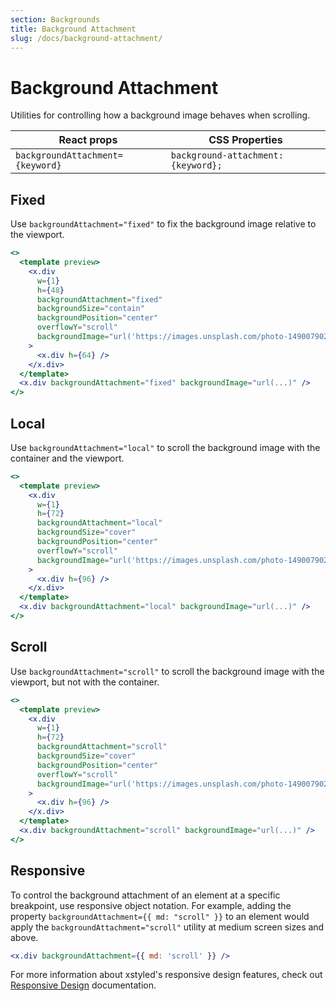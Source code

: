 ```yaml
---
section: Backgrounds
title: Background Attachment
slug: /docs/background-attachment/
---
```


# Background Attachment

Utilities for controlling how a background image behaves when scrolling.

<carbon-ad />

| React props                    | CSS Properties                    |
| ------------------------------ | --------------------------------- |
| `backgroundAttachment={keyword}` | `background-attachment: {keyword};` |

## Fixed

Use `backgroundAttachment="fixed"` to fix the background image relative to the viewport.

```jsx preview color=light-blue
<>
  <template preview>
    <x.div
      w={1}
      h={48}
      backgroundAttachment="fixed"
      backgroundSize="contain"
      backgroundPosition="center"
      overflowY="scroll"
      backgroundImage="url('https://images.unsplash.com/photo-1490079027102-cd08f2308c73?ixlib=rb-1.2.1&ixid=MXwxMjA3fDB8MHxwaG90by1wYWdlfHx8fGVufDB8fHw%3D&auto=format&fit=crop&w=800&h=800&q=80')"
    >
      <x.div h={64} />
    </x.div>
  </template>
  <x.div backgroundAttachment="fixed" backgroundImage="url(...)" />
</>
```

## Local

Use `backgroundAttachment="local"` to scroll the background image with the container and the viewport.

```jsx preview color=amber
<>
  <template preview>
    <x.div
      w={1}
      h={72}
      backgroundAttachment="local"
      backgroundSize="cover"
      backgroundPosition="center"
      overflowY="scroll"
      backgroundImage="url('https://images.unsplash.com/photo-1490079027102-cd08f2308c73?ixlib=rb-1.2.1&ixid=MXwxMjA3fDB8MHxwaG90by1wYWdlfHx8fGVufDB8fHw%3D&auto=format&fit=crop&w=800&h=800&q=80')"
    >
      <x.div h={96} />
    </x.div>
  </template>
  <x.div backgroundAttachment="local" backgroundImage="url(...)" />
</>
```

## Scroll

Use `backgroundAttachment="scroll"` to scroll the background image with the viewport, but not with the container.

```jsx preview color=red
<>
  <template preview>
    <x.div
      w={1}
      h={72}
      backgroundAttachment="scroll"
      backgroundSize="cover"
      backgroundPosition="center"
      overflowY="scroll"
      backgroundImage="url('https://images.unsplash.com/photo-1490079027102-cd08f2308c73?ixlib=rb-1.2.1&ixid=MXwxMjA3fDB8MHxwaG90by1wYWdlfHx8fGVufDB8fHw%3D&auto=format&fit=crop&w=800&h=800&q=80')"
    >
      <x.div h={96} />
    </x.div>
  </template>
  <x.div backgroundAttachment="scroll" backgroundImage="url(...)" />
</>
```

## Responsive

To control the background attachment of an element at a specific breakpoint, use responsive object notation. For example, adding the property `backgroundAttachment={{ md: "scroll" }}` to an element would apply the `backgroundAttachment="scroll"` utility at medium screen sizes and above.

```jsx
<x.div backgroundAttachment={{ md: 'scroll' }} />
```

For more information about xstyled's responsive design features, check out [Responsive Design](/docs/responsive-design/) documentation.
